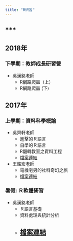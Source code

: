 ```yaml
---
title: "R研習"
---
```


***
---

## 2018年

### 下學期：教師成長研習營 

- 吳漢銘老師
    - R網路爬蟲（上）
    - R網路爬蟲 (下)


## 2017年

### 上學期：資料科學概論

- 吳齊軒老師
    - 進擊的Ｒ語言
    - 自學的Ｒ語言
    - R翻轉教室之資料工程
    - <a href="https://github.com/shuecon/R-Course-2017-Autumn-I" target="_blank" title="檔案連結">檔案連結</a>

- 王銘宏老師
    - 電機宅男的社科奇幻之旅
    - <a href="https://github.com/shuecon/R-Course-2017-Autumn-II-" target="_blank" title="檔案連結">檔案連結</a>

    
### 暑假: Ｒ軟體研習

- 吳漢銘老師
    - Ｒ語言基礎
    - 資料處理與統計分析
    - <a href="https://github.com/shuecon/R-Workshop-2017-summer" target="_blank" title="檔案連結">檔案連結</a>
---